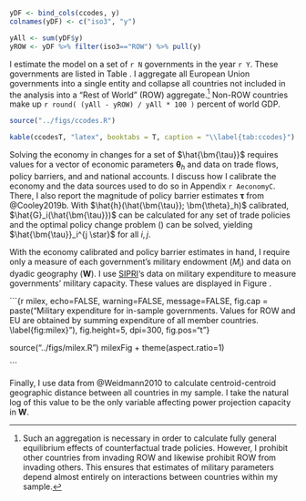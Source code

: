 ```r

yDF <- bind_cols(ccodes, y)
colnames(yDF) <- c("iso3", "y")

yAll <- sum(yDF$y)
yROW <- yDF %>% filter(iso3=="ROW") %>% pull(y)

```

I estimate the model on a set of `r N` governments in the year `r Y`. These governments are listed in Table \ref{tab:ccodes}. I aggregate all European Union governments into a single entity and collapse all countries not included in the analysis into a "Rest of World" (ROW) aggregate.^[Such an aggregation is necessary in order to calculate fully general equilibrium effects of counterfactual trade policies. However, I prohibit other countries from invading ROW and likewise prohibit ROW from invading others. This ensures that estimates of military parameters depend almost entirely on interactions between countries within my sample.] Non-ROW countries make up `r round( (yAll - yROW) / yAll * 100 )` percent of world GDP.

```r

source("../figs/ccodes.R")

kable(ccodesT, "latex", booktabs = T, caption = "\\label{tab:ccodes}") %>% kable_styling(position = "center")

```

Solving the economy in changes for a set of $\hat{\bm{\tau}}$ requires values for a vector of economic parameters $\bm{\theta}_h$ and data on trade flows, policy barriers, and and national accounts. I discuss how I calibrate the economy and the data sources used to do so in Appendix `r AeconomyC`. There, I also report the magnitude of policy barrier estimates $\bm{\tau}$ from @Cooley2019b. With $\hat{h}(\hat{\bm{\tau}}; \bm{\theta}_h)$ calibrated, $\hat{G}_i(\hat{\bm{\tau}})$ can be calculated for any set of trade policies and the optimal policy change problem (\ref{eq:optTaujHat}) can be solved, yielding $\hat{\bm{\tau}}_i^{j \star}$ for all $i, j$.

With the economy calibrated and policy barrier estimates in hand, I require only a measure of each government's military endowment ($M_i$) and data on dyadic geography ($\bm{W}$). I use [SIPRI](https://www.sipri.org/)'s data on military expenditure to measure governments' military capacity. These values are displayed in Figure \ref{fig:milex}.

```{r milex, echo=FALSE, warning=FALSE, message=FALSE, fig.cap = paste("Military expenditure for in-sample governments. Values for ROW and EU are obtained by summing expenditure of all member countries. \\label{fig:milex}"), fig.height=5, dpi=300, fig.pos="t"}

source("../figs/milex.R")
milexFig + theme(aspect.ratio=1)

```

Finally, I use data from @Weidmann2010 to calculate centroid-centroid geographic distance between all countries in my sample. I take the natural log of this value to be the only variable affecting power projection capacity in $\bm{W}$. 